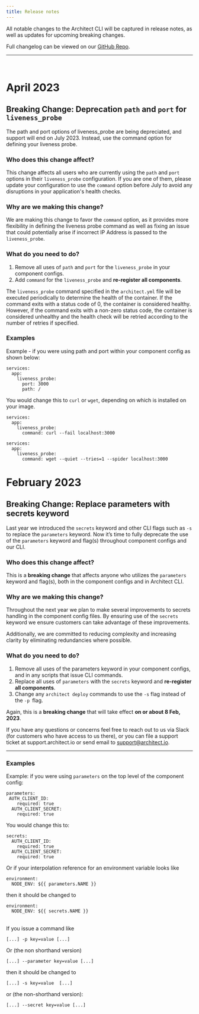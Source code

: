 ```yaml
---
title: Release notes
---
```


All notable changes to the Architect CLI will be captured in release notes, as well as updates for upcoming breaking changes.

Full changelog can be viewed on our [GitHub Repo](https://github.com/architect-team/architect-cli/releases).

---

<br/>

# April 2023

## Breaking Change: Deprecation `path` and `port` for `liveness_probe`

The path and port options of liveness_probe are being depreciated, and support will end on July 2023. Instead, use the command option for defining your liveness probe.

### Who does this change affect?
This change affects all users who are currently using the `path` and `port` options in their `liveness_probe` configuration. If you are one of them, please update your configuration to use the `command` option before July to avoid any disruptions in your application's health checks.

### Why are we making this change?
We are making this change to favor the `command` option, as it provides more flexibility in defining the liveness probe command as well as fixing an issue that could potentially arise if incorrect IP Address is passed to the `liveness_probe`.

### What do you need to do?
1. Remove all uses of `path` and `port` for the `liveness_probe` in your component configs.
2. Add `command` for the `liveness_probe` and **re-register all components**. 

The `liveness_probe` command specified in the `architect.yml` file will be executed periodically to determine the health of the container. If the command exits with a status code of 0, the container is considered healthy. However, if the command exits with a non-zero status code, the container is considered unhealthy and the health check will be retried according to the number of retries if specified. 

### Examples
Example - if you were using path and port within your component config as shown below:
```
services:
  app:
    liveness_probe:
      port: 3000
      path: /
```
You would change this to `curl` or `wget`, depending on which is installed on your image.
```
services:
  app:
    liveness_probe:
      command: curl --fail localhost:3000
```
```
services:
  app:
    liveness_probe:
      command: wget --quiet --tries=1 --spider localhost:3000
```

# February 2023

## Breaking Change: Replace parameters with secrets keyword

Last year we introduced the `secrets` keyword and other CLI flags such as `-s` to replace the `parameters` keyword. Now it’s time to fully deprecate the use of the `parameters` keyword and flag(s) throughout component configs and our CLI.


### Who does this change affect?

This is a **breaking change** that affects anyone who utilizes the `parameters` keyword and flag(s), both in the component configs and in Architect CLI.


### Why are we making this change?

Throughout the next year we plan to make several improvements to secrets handling in the component config files. By ensuring use of the `secrets` keyword we ensure customers can take advantage of these improvements.

Additionally, we are committed to reducing complexity and increasing clarity by eliminating redundancies where possible.


### What do you need to do?



1. Remove all uses of the parameters keyword in your component configs, and in any scripts that issue CLI commands.
2. Replace all uses of `parameters` with the `secrets` keyword and **re-register all components**.
3. Change any `architect deploy` commands to use the `-s` flag instead of the `-p `flag.

Again, this is a **breaking change** that will take effect **on or about 8 Feb, 2023**.

If you have any questions or concerns feel free to reach out to us via Slack (for customers who have access to us there), or you can file a support ticket at support.architect.io or send email to support@architect.io.


---

### Examples

Example: if you were using `parameters` on the top level of the component config:


```
parameters:
 AUTH_CLIENT_ID:
    required: true
  AUTH_CLIENT_SECRET:
    required: true
```


You would change this to:


```
secrets:
  AUTH_CLIENT_ID:
    required: true
  AUTH_CLIENT_SECRET:
    required: true
```


Or if your interpolation reference for an environment variable looks like


```
environment:
  NODE_ENV: ${{ parameters.NAME }}
```


then it should be changed to


```
environment:
  NODE_ENV: ${{ secrets.NAME }}
```

<br/>
If you issue a command like


```
[...] -p key=value [...]
```


Or (the non shorthand version)


```
[...] --parameter key=value [...]
```


then it should be changed to


```
[...] -s key=value  [...]
```


or (the non-shorthand version):


```
[...] --secret key=value [...]
```
